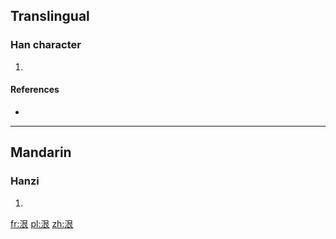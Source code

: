 ==Translingual==

===Han character===
{{Han char|rn=85|rad=水|as=06|sn=9|four=|canj=水日女 (EAV), X水日女 (XEAV)}}

# {{defn|Han|sort=水06}}

====References====
* {{Han ref|kx=0619.130|dkj=17348|dj=1014.080|hdz=31617.020|uh=6CFF|ud=27903}}

----

==Mandarin==

===Hanzi===
{{cmn-hanzi|pin=[[yín]] ([[yin2]])|wg=yin<sup>2</sup>}}

# {{defn|lang=cmn|sort=水06}}

[[fr:泿]]
[[pl:泿]]
[[zh:泿]]